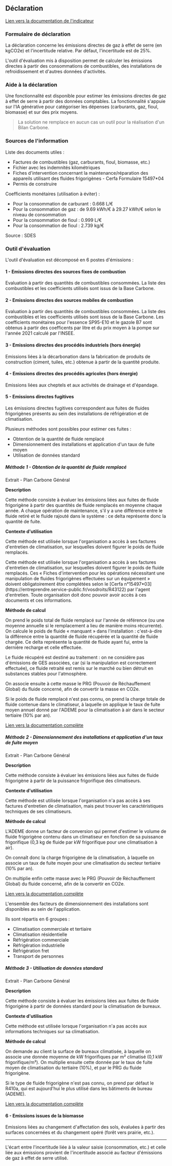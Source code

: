 ## Déclaration

[Lien vers la documentation de l'indicateur](/docs/empreinte-societale/indicateurs/ghg)

### Formulaire de déclaration

La déclaration concerne les émissions directes de gaz à effet de serre (en kgCO2e) et l'incertitude relative. Par défaut, l'incertitude est de 25%.

L'outil d'évaluation mis à disposition permet de calculer les émissions directes à partir des consommations de combustibles, des installations de refroidissement et d'autres données d'activités.

### Aide à la déclaration

Une fonctionnalité est disponible pour estimer les émissions directes de gaz à effet de serre à partir des données comptables. La fonctionnalité s'appuie sur l'IA générative pour catégoriser les dépenses (carburants, gaz, fioul, biomasse) et sur des prix moyens.

> La solution ne remplace en aucun cas un outil pour la réalisation d'un Bilan Carbone.

### Sources de l'information

Liste des documents utiles :

- Factures de combustibles (gaz, carburants, fioul, biomasse, etc.)
- Fichier avec les indemnités kilométriques
- Fiches d'intervention concernant la maintenance/réparation des appareils utilisant des fluides frigorigènes - Cerfa Formulaire 15497*04
- Permis de construire

Coefficients monétaires (utilisation à éviter) :

- Pour la consommation de carburant : 0.668 L/€
- Pour la consommation de gaz : de 9.69 kWh/€ à 29.27 kWh/€ selon le niveau de consommation
- Pour la consommation de fioul : 0.999 L/€
- Pour la consommation de fioul : 2.739 kg/€

Source : SDES

### Outil d'évaluation

L'outil d'évaluation est décomposé en 6 postes d'émissions :

#### 1 - Emissions directes des sources fixes de combustion

Evaluation à partir des quantités de combustibles consommées. La liste des combustibles et les coefficients utilisés sont issus de la Base Carbone.

#### 2 - Emissions directes des sources mobiles de combustion

Evaluation à partir des quantités de combustibles consommées. La liste des combustibles et les coefficients utilisés sont issus de la Base Carbone. Les coefficients monétaires pour l'essence SP95-E10 et le gazole B7 sont obtenus à partir des coefficents par litre et du prix moyen à la pompe sur l'année 2021 calculé par l'INSEE.

#### 3 - Emissions directes des procédés industriels (hors énergie)

Emissions liées à la décarbonation dans la fabrication de produits de construction (ciment, tuiles, etc.) obtenue à partir de la quantité produite.

#### 4 - Emissions directes des procédés agricoles (hors énergie)

Emissions liées aux cheptels et aux activités de drainage et d'épandage.

#### 5 - Emissions directes fugitives

Les émissions directes fugitives correspondent aux fuites de fluides frigorigènes présents au sein des installations de réfrigération et de climatisation.

Plusieurs méthodes sont possibles pour estimer ces fuites :

- Obtention de la quantité de fluide remplacé
- Dimensionnement des installations et application d'un taux de fuite moyen
- Utilisation de données standard

##### Méthode 1 - Obtention de la quantité de fluide remplacé

Extrait - Plan Carbone Général

<div className="alert-info mt-1 mb-2">
  <div>
    <p className="mb-1"><b>Description</b></p>
    <p>Cette méthode consiste à évaluer les émissions liées aux fuites de fluide frigorigène à partir des quantités de fluide remplacés en moyenne chaque année. A chaque opération de maintenance, s'il y a une différence entre le fluide retiré et le fluide rajouté dans le système : ce delta représente donc la quantité de fuite.</p>
    <p className="mb-1 mt-2"><b>Contexte d'utilisation</b></p>
    <p>Cette méthode est utilisée lorsque l'organisation a accès à ses factures d'entretien de climatisation, sur lesquelles doivent figurer le poids de fluide remplacés.</p>
    <p>Cette méthode est utilisée lorsque l'organisation a accès à ses factures d'entretien de climatisation, sur lesquelles doivent figurer le poids de fluide remplacés. Ces « Fiches d'intervention pour les opérations nécessitant une manipulation de fluides frigorigènes effectuées sur un équipement » doivent obligatoirement être complétées selon le [Cerfa n°15497*03](https://entreprendre.service-public.fr/vosdroits/R43122) par l'agent d'entretien. Toute organisation doit donc pouvoir avoir accès à ces documents et ces informations.</p>
    <p className="mb-1 mt-2"><b>Méthode de calcul</b></p>
    <p>On prend le poids total de fluide remplacé sur l'année de référence (ou une moyenne annuelle si le remplacement a lieu de manière moins récurrente). On calcule le poids de fluide « manquant » dans l'installation : c'est-à-dire la différence entre la quantité de fluide récupérée et la quantité de fluide chargée. Ce delta représente la quantité de fluide ayant fui, entre la dernière recharge et celle effectuée.</p>
    <p>Le fluide récupéré est destiné au traitement : on ne considère pas d'émissions de GES associées, car (si la manipulation est correctement effectuée), ce fluide retraité est remis sur le marché ou bien détruit en substances stables pour l'atmosphère.</p>
    <p>On associe ensuite à cette masse le PRG (Pouvoir de Réchauffement Global) du fluide concerné, afin de convertir la masse en CO2e.</p>
    <p>Si le poids de fluide remplacé n'est pas connu, on prend la charge totale de fluide contenue dans le climatiseur, à laquelle on applique le taux de fuite moyen annuel donné par l'ADEME pour la climatisation à air dans le secteur tertiaire (10% par an).</p>
  </div>
</div>

[Lien vers la documentation complète](https://www.plancarbonegeneral.com/perimetre-collaborateurs/locaux/exploitation/fluides-climatisation)

##### Méthode 2 - Dimensionnement des installations et application d'un taux de fuite moyen

Extrait - Plan Carbone Général

<div className="alert-info mt-1 mb-2">
  <div>
    <p className="mb-1"><b>Description</b></p>
    <p>Cette méthode consiste à évaluer les émissions liées aux fuites de fluide frigorigène à partir de la puissance frigorifique des climatiseurs.</p>
    <p className="mb-1 mt-2"><b>Contexte d'utilisation</b></p>
    <p>Cette méthode est utilisée lorsque l'organisation n'a pas accès à ses factures d'entretien de climatisation, mais peut trouver les caractéristiques techniques de ses climatiseurs.</p>
    <p className="mb-1 mt-2"><b>Méthode de calcul</b></p>
    <p>L'ADEME donne un facteur de conversion qui permet d'estimer le volume de fluide frigorigène contenu dans un climatiseur en fonction de sa puissance frigorifique (0,3 kg de fluide par kW frigorifique pour une climatisation à air).</p>
    <p>On connaît donc la charge frigorigène de la climatisation, à laquelle on associe un taux de fuite moyen pour une climatisation du secteur tertiaire (10% par an).</p>
    <p>On multiplie enfin cette masse avec le PRG (Pouvoir de Réchauffement Global) du fluide concerné, afin de la convertir en CO2e.</p>
  </div>
</div>

[Lien vers la documentation complète](https://www.plancarbonegeneral.com/perimetre-collaborateurs/locaux/exploitation/fluides-climatisation)

L'ensemble des facteurs de dimensionnement des installations sont disponibles au sein de l'application.

Ils sont répartis en 6 groupes :

- Climatisation commerciale et tertiaire
- Climatisation résidentielle
- Réfrigération commerciale
- Réfrigération industrielle
- Réfrigération fret
- Transport de personnes

##### Méthode 3 - Utilisation de données standard

Extrait - Plan Carbone Général

<div className="alert-info mt-1 mb-2">
  <div>
    <p className="mb-1"><b>Description</b></p>
    <p>Cette méthode consiste à évaluer les émissions liées aux fuites de fluide frigorigène à partir de données standard pour la climatisation de bureaux.</p>
    <p className="mb-1 mt-2"><b>Contexte d'utilisation</b></p>
    <p>Cette méthode est utilisée lorsque l'organisation n'a pas accès aux informations techniques sur sa climatisation.</p>
    <p className="mb-1 mt-2"><b>Méthode de calcul</b></p>
    <p>On demande au client la surface de bureaux climatisée, à laquelle on associe une donnée moyenne de kW frigorifiques par m² climatisé (0,1 kW frigorifique/m²). On multiplie ensuite cette donnée par le taux de fuite moyen de climatisation du tertiaire (10%), et par le PRG du fluide frigorigène.</p>
    <p>Si le type de fluide frigorigène n'est pas connu, on prend par défaut le R410a, qui est aujourd'hui le plus utilisé dans les bâtiments de bureau (ADEME).</p>
  </div>
</div>

[Lien vers la documentation complète](https://www.plancarbonegeneral.com/perimetre-collaborateurs/locaux/exploitation/fluides-climatisation)

#### 6 - Emissions issues de la biomasse

Emissions liées au changement d'affectation des sols, évaluées à partir des surfaces concernées et du changement opéré (forêt vers prairie, etc.).

---

L'écart entre l'incertitude liée à la valeur saisie (consommation, etc.) et celle liée aux émissions provient de l'incertitude associé au facteur d'émissions de gaz à effet de serre utilisé.
